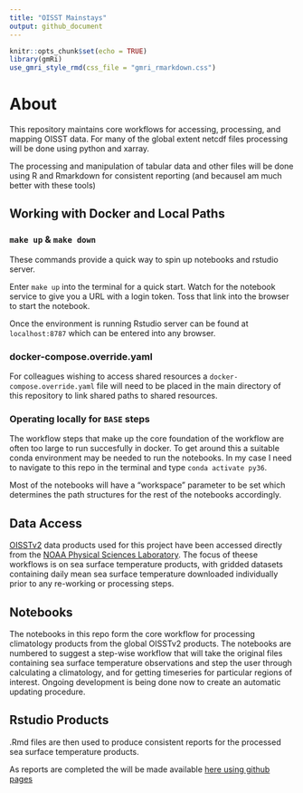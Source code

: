 ```yaml
---
title: "OISST Mainstays"
output: github_document
---
```


```r
knitr::opts_chunk$set(echo = TRUE)
library(gmRi)
use_gmri_style_rmd(css_file = "gmri_rmarkdown.css")
```

# About

This repository maintains core workflows for accessing, processing, and mapping OISST data. For many of the global extent netcdf files processing will be done using python and xarray.

The processing and manipulation of tabular data and other files will be done using R and Rmarkdown for consistent reporting (and becauseI am much better with these tools)

## Working with Docker and Local Paths

### `make up` & `make down`

These commands provide a quick way to spin up notebooks and rstudio server.

Enter `make up` into the terminal for a quick start.
Watch for the notebook service to give you a URL with a login token. Toss that link into the browser to start the notebook.

Once the environment is running Rstudio server can be found at `localhost:8787` which can be entered into any browser.

### docker-compose.override.yaml

For colleagues wishing to access shared resources a `docker-compose.override.yaml` file will need to be placed in the main directory of this repository to link shared paths to shared resources.


### Operating locally for `BASE` steps

The workflow steps that make up the core foundation of the workflow are often too large to run succesfully in docker. To get around this a suitable conda environment may be needed to run the notebooks. In my case I need to navigate to this repo in the terminal and type `conda activate py36`.

Most of the notebooks will have a "workspace" parameter to be set which determines the path structures for the rest of the notebooks accordingly.


## Data Access

[OISSTv2](https://www.ncdc.noaa.gov/oisst/optimum-interpolation-sea-surface-temperature-oisst-v21) data products used for this project have been accessed directly from the [NOAA Physical Sciences Laboratory](https://psl.noaa.gov/data/gridded/data.noaa.oisst.v2.highres.html). The focus of theese workflows is on sea surface temperature products, with gridded datasets containing daily mean sea surface temperature downloaded individually prior to any re-working or processing steps.


## Notebooks

The notebooks in this repo form the core workflow for processing climatology products from the global OISSTv2 products. The notebooks are numbered to suggest a step-wise workflow that will take the original files containing sea surface temperature observations and step the user through calculating a climatology, and for getting timeseries for particular regions of interest. Ongoing development is being done now to create an automatic updating procedure.

## Rstudio Products

.Rmd files are then used to produce consistent reports for the processed sea surface temperature products. 

As reports are completed the will be made available [here using github pages](https://github.com/adamkemberling/oisst_mainstays/blob/master/index.md)
